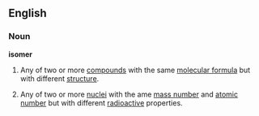 ==English==
===Noun===
{{wikipedia}}
'''isomer'''
#{{chemistry}} Any of two or more [[compound]]s with the same [[molecular formula]] but with different [[structure]].
#{{physics}} Any of two or more [[nuclei]] with the ame [[mass number]] and [[atomic number]] but with different [[radioactive]] properties.